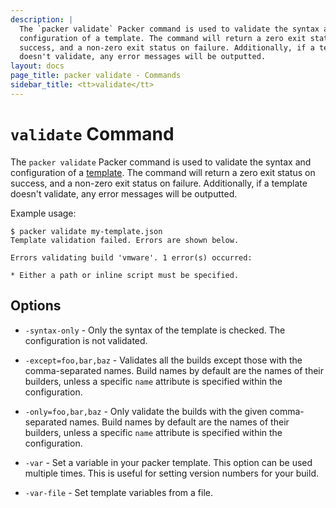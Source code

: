 ```yaml
---
description: |
  The `packer validate` Packer command is used to validate the syntax and
  configuration of a template. The command will return a zero exit status on
  success, and a non-zero exit status on failure. Additionally, if a template
  doesn't validate, any error messages will be outputted.
layout: docs
page_title: packer validate - Commands
sidebar_title: <tt>validate</tt>
---
```


# `validate` Command

The `packer validate` Packer command is used to validate the syntax and
configuration of a [template](/docs/templates). The command will
return a zero exit status on success, and a non-zero exit status on failure.
Additionally, if a template doesn't validate, any error messages will be
outputted.

Example usage:

```shell-session
$ packer validate my-template.json
Template validation failed. Errors are shown below.

Errors validating build 'vmware'. 1 error(s) occurred:

* Either a path or inline script must be specified.
```

## Options

- `-syntax-only` - Only the syntax of the template is checked. The
  configuration is not validated.

- `-except=foo,bar,baz` - Validates all the builds except those with the
  comma-separated names. Build names by default are the names of their
  builders, unless a specific `name` attribute is specified within the configuration.

- `-only=foo,bar,baz` - Only validate the builds with the given comma-separated
  names. Build names by default are the names of their builders, unless a
  specific `name` attribute is specified within the configuration.

- `-var` - Set a variable in your packer template. This option can be used
  multiple times. This is useful for setting version numbers for your build.

- `-var-file` - Set template variables from a file.
